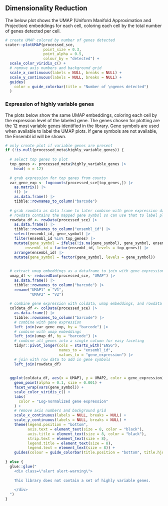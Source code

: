 ## Dimensionality Reduction 

The below plot shows the UMAP (Uniform Manifold Approximation and Projection) embeddings for each cell, coloring each cell by the total number of genes detected per cell.

```r
# create UMAP colored by number of genes detected 
scater::plotUMAP(processed_sce,
                 point_size = 0.3,
                 point_alpha = 0.5,
                 colour_by = "detected") +
  scale_color_viridis_c() +
  # remove axis numbers and background grid
  scale_x_continuous(labels = NULL, breaks = NULL) + 
  scale_y_continuous(labels = NULL, breaks = NULL) + 
  guides(
    color = guide_colorbar(title = "Number of \ngenes detected")
  )
```

### Expression of highly variable genes

The plots below show the same UMAP embeddings, coloring each cell by the expression level of the labeled gene.
The genes chosen for plotting are the 12 most variable genes identified in the library.
Gene symbols are used when available to label the UMAP plots.
If gene symbols are not available, the Ensembl id will be shown.

```r
# only create plot if variable genes are present
if (!is.null(processed_meta$highly_variable_genes)) {
  
  # select top genes to plot 
  top_genes <- processed_meta$highly_variable_genes |>
    head( n = 12)
  
  # grab expression for top genes from counts
  var_gene_exp <- logcounts(processed_sce[top_genes,]) |>
    as.matrix() |>
    t() |>
    as.data.frame() |>
    tibble::rownames_to_column("barcode")
  
  # grab rowdata as data frame to later combine with gene expression data
  # rowdata contains the mapped gene symbol so can use that to label plots instead of ensembl gene id from rownames 
  rowdata_df <- rowData(processed_sce) |>
    as.data.frame() |>
    tibble::rownames_to_column("ensembl_id") |>
    select(ensembl_id, gene_symbol) |>
    filter(ensembl_id %in% top_genes) |>
    mutate(gene_symbol = ifelse(!is.na(gene_symbol), gene_symbol, ensembl_id),
         ensembl_id = factor(ensembl_id, levels = top_genes)) |>
    arrange(ensembl_id) |>
    mutate(gene_symbol = factor(gene_symbol, levels = gene_symbol))
  
  
  # extract umap embeddings as a dataframe to join with gene expression and coldata for plotting
  umap_df <- reducedDim(processed_sce, "UMAP") |>
    as.data.frame() |>
    tibble::rownames_to_column("barcode") |>
    rename("UMAP1" = "V1",
           "UMAP2" = "V2")
  
  # combine gene expression with coldata, umap embeddings, and rowdata and create data frame to use for plotting
  coldata_df <- colData(processed_sce) |>
    as.data.frame() |>
    tibble::rownames_to_column("barcode") |>
    # combine with gene expression
    left_join(var_gene_exp, by = "barcode") |>
    # combine with umap embeddings 
    left_join(umap_df, by = "barcode") |>
    # combine all genes into a single column for easy faceting 
    tidyr::pivot_longer(cols = starts_with("ENSG"),
                        names_to = "ensembl_id",
                        values_to = "gene_expression") |>
    # join with row data to add in gene symbols 
    left_join(rowdata_df)
  
  
  ggplot(coldata_df, aes(x = UMAP1, y = UMAP2, color = gene_expression)) + 
    geom_point(alpha = 0.1, size = 0.001) + 
    facet_wrap(vars(gene_symbol)) +
    scale_color_viridis_c() +
    labs(
      color = "Log-normalized gene expression"
    ) +
    # remove axis numbers and background grid
    scale_x_continuous(labels = NULL, breaks = NULL) + 
    scale_y_continuous(labels = NULL, breaks = NULL) + 
    theme(legend.position = "bottom", 
          axis.text = element_text(size = 8, color = "black"),
          axis.title = element_text(size = 8, color = "black"),
          strip.text = element_text(size = 8),
          legend.title = element_text(size = 8),
          legend.text = element_text(size = 8)) +
    guides(colour = guide_colorbar(title.position = "bottom", title.hjust = 0.5))
  
} else {
  glue::glue("
    <div class=\"alert alert-warning\">
    
    This library does not contain a set of highly variable genes. 
    
    </div>
  ")
}
```
